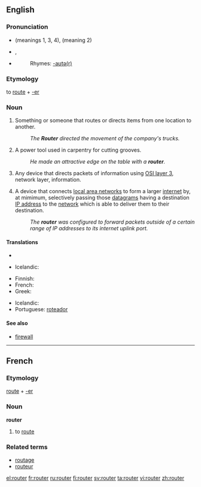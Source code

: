 ==English==

===Pronunciation===
*{{IPA|/'ɹu:tə/}} (meanings 1, 3, 4), {{IPA|/'ɹaʊtə/}} (meaning 2) {{italbrac|UK}}
*{{IPA|/'ɹaʊtɚ/}}, {{SAMPA|/raUt3r/}} {{italbrac|US}}
*{{audio|en-uk-router.ogg|Audio (UK)}}
*:Rhymes: [[Rhymes:English:-aʊtə(r)|-aʊtə(r)]]

===Etymology===
to [[route#Verb|route]] + [[-er]]

===Noun===
{{en-noun}}

# Something or someone that routes or directs items from one location to another.
#: ''The '''Router''' directed the movement of the company's trucks.''
# A power tool used in carpentry for cutting grooves.
#: ''He made an attractive edge on the table with a '''router'''.''
# {{context|Communications}} Any device that directs packets of information using [[OSI layer 3]], network layer, information.
# {{internet}} A device that connects [[LAN|local area networks]] to form a larger [[internet]] by, at mimimum, selectively passing those [[datagram]]s having a destination [[IP address]] to the [[network]] which is able to deliver them to their destination.
#: ''The '''router''' was configured to forward packets outside of a certain range of IP addresses to its internet uplink port.''
{{wikipedia}}

====Translations====
{{trans-top|Something or someone that routes or directs items from one location to another}}
{{trans-mid}}
{{trans-bottom}}

{{trans-top|A power tool}}
* {{t|fr|défonçeuse}}
{{trans-mid}}
{{trans-bottom}}

{{trans-top|Any device that directs packets of information using OSI layer 3}}
* Icelandic: {{t-|is|beinir|m}}
{{trans-mid}}
{{trans-bottom}}

{{trans-top|A device that connects local area networks to form a larger internet}}
* Finnish: {{t+|fi|reititin}}
* French: {{t+|fr|routeur}}
* Greek: {{t+|el|διανομέας|m|sc=Grek}}
{{trans-mid}}
* Icelandic: {{t-|is|beinir|m}}
* Portuguese: [[roteador]] {{m}}
{{trans-bottom}}

====See also====
{{wikipedia|wood router}}
* {{Internet}} [[firewall]]

----

==French==

===Etymology===
[[route]] + [[-er#French|-er]]

===Noun===
'''router'''

# to [[route#Verb|route]]

===Related terms===
*[[routage]]
*[[routeur]]

[[el:router]]
[[fr:router]]
[[ru:router]]
[[fi:router]]
[[sv:router]]
[[ta:router]]
[[vi:router]]
[[zh:router]]